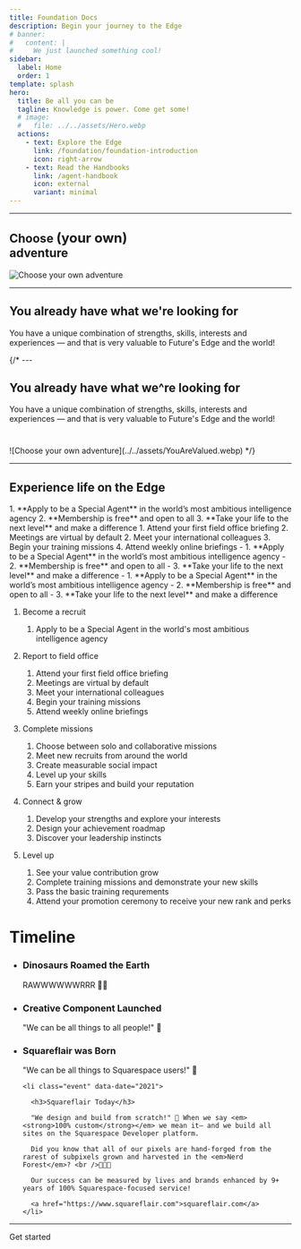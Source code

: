 ```yaml
---
title: Foundation Docs
description: Begin your journey to the Edge
# banner:
#   content: |
#     We just launched something cool!
sidebar:
  label: Home
  order: 1
template: splash
hero:
  title: Be all you can be
  tagline: Knowledge is power. Come get some!
  # image:
  #   file: ../../assets/Hero.webp
  actions:
    - text: Explore the Edge
      link: /foundation/foundation-introduction
      icon: right-arrow
    - text: Read the Handbooks
      link: /agent-handbook
      icon: external
      variant: minimal
---
```



---

<div class="home-page">

<h2 class="">Choose <span class="primary" style="font-size:1.5rem;">(your own)</span> <br />adventure</h2>
<Image src={chooseAdventure} alt="Choose your own adventure" />

---

<div class="hero" id="unique"> 
  <div class="overlay" style="z-index:1;"></div>
  <div class="sl-flex stack astro-jbfsktt5"  style="z-index:5;" data-astro-source-file="/Users/peteargent/apps/000_future/foundation/node_modules/@astrojs/starlight/components/Hero.astro" data-astro-source-loc="45:29"> 
    <div class="sl-flex copy astro-jbfsktt5" data-astro-source-file="/Users/peteargent/apps/000_future/foundation/node_modules/@astrojs/starlight/components/Hero.astro" data-astro-source-loc="46:29"> 
      <h2 data-page-title="" class="astro-jbfsktt5" data-astro-source-file="/Users/peteargent/apps/000_future/foundation/node_modules/@astrojs/starlight/components/Hero.astro" data-astro-source-loc="47:5">You already have what we're looking for</h2> 
      <div class="tagline astro-jbfsktt5" data-astro-source-file="/Users/peteargent/apps/000_future/foundation/node_modules/@astrojs/starlight/components/Hero.astro" data-astro-source-loc="48:17">
        You have a unique combination of strengths, skills, interests and experiences — and that is very valuable to Future's Edge and the world!
      </div> 
    </div> 
  </div>
</div>

{/* ---


## You already have what we^re looking for
<p style="margin-bottom:40px;">You have a unique combination of strengths, skills, interests and experiences — and that is very valuable to Future's Edge and the world!</p>
![Choose your own adventure](../../assets/YouAreValued.webp) */}

---

## Experience life on the Edge

<div id="journey">

<CardGrid stagger>
  <Card title="Become a recruit" icon="pencil">
    1. **Apply to be a Special Agent** in the world’s most ambitious intelligence agency
    2. **Membership is free** and open to all
    3. **Take your life to the next level** and make a difference
  </Card>
  
  <Card title="Report to field office" icon="laptop">
    1. Attend your first field office briefing
    2. Meetings are virtual by default
    2. Meet your international colleagues
    3. Begin your training missions
    4. Attend weekly online briefings
  </Card>
  <Card title="Become a recruit" icon="open-book">
    - 1. **Apply to be a Special Agent** in the world’s most ambitious intelligence agency
    - 2. **Membership is free** and open to all
    - 3. **Take your life to the next level** and make a difference
  </Card>
  
  <Card title="Report to field office" icon="open-book">
    - 1. **Apply to be a Special Agent** in the world’s most ambitious intelligence agency
    - 2. **Membership is free** and open to all
    - 3. **Take your life to the next level** and make a difference
  </Card>
  
  
</CardGrid>
</div>

<Steps>

1. Become a recruit

    1. Apply to be a Special Agent in the world's most ambitious intelligence agency

2. Report to field office

    1. Attend your first field office briefing
    2. Meetings are virtual by default
    2. Meet your international colleagues
    3. Begin your training missions
    4. Attend weekly online briefings

3. Complete missions

    1. Choose between solo and collaborative missions
    1. Meet new recruits from around the world
    1. Create measurable social impact
    1. Level up your skills
    1. Earn your stripes and build your reputation

4. Connect & grow

    1. Develop your strengths and explore your interests
    2. Design your achievement roadmap
    3. Discover your leadership instincts

5. Level up

    1. See your value contribution grow 
    1. Complete training missions and demonstrate your new skills
    1. Pass the basic training requrements
    1. Attend your promotion ceremony to receive your new rank and perks
</Steps>

<div id="timeline-content">
  <h1>Timeline</h1>

  <ul class="timeline">
    <li class="event" data-date="65Million B.C.">
      <h3>Dinosaurs Roamed the Earth</h3>
      <p>RAWWWWWWRRR 🐢🦂</p>
    </li>
    <li class="event" data-date="2005">
      <h3>Creative Component Launched</h3>
      <p>"We can be all things to all people!" 📣</p>    
    </li>
    <li class="event" id="date" data-date="2009">
      <h3>Squareflair was Born</h3>
      <p></p> <p>"We can be all things to Squarespace users!" 📣</p>    
    </li>
    
    <li class="event" data-date="2021">
      
      <h3>Squareflair Today</h3>
      
      "We design and build from scratch!" 📣 When we say <em><strong>100% custom</strong></em> we mean it— and we build all sites on the Squarespace Developer platform.

      Did you know that all of our pixels are hand-forged from the rarest of subpixels grown and harvested in the <em>Nerd Forest</em>? <br />🤜💥🤛
      
      Our success can be measured by lives and brands enhanced by 9+ years of 100% Squarespace-focused service!
      
      <a href="https://www.squareflair.com">squareflair.com</a>
    </li>
  </ul>
</div>

---

<LinkButton href="/foundation/foundation-introduction/">Get started</LinkButton>
</div>